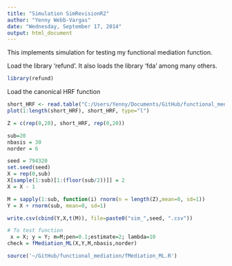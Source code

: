 ```yaml
---
title: "Simulation SimRevisionR2"
author: "Yenny Webb-Vargas"
date: "Wednesday, September 17, 2014"
output: html_document
---
```


This implements simulation for testing my functional mediation function. 

Load the library 'refund'. It also loads the library 'fda' among many others.
```r
library(refund)
```

Load the canonical HRF function
```r
short_HRF <- read.table("C:/Users/Yenny/Documents/GitHub/functional_mediation/YennyHRF")
plot(1:length(short_HRF), short_HRF, type="l")
```

```r
Z = c(rep(0,20), short_HRF, rep(0,20))

sub=20
nbasis = 30
norder = 6

seed = 794320
set.seed(seed)
X = rep(0,sub)
X[sample(1:sub)[1:(floor(sub/2))]] = 2
X = X - 1 

M = sapply(1:sub, function(i) rnorm(n = length(Z),mean=0, sd=1))
Y = X + rnorm(sub, mean=0, sd=1)

write.csv(cbind(Y,X,t(M)), file=paste0("sim_",seed, ".csv"))

# To test function
 x = X; y = Y; m=M;pen=0.1;estimate=2; lambda=10
check = fMediation_ML(X,Y,M,nbasis,norder)
```


```r
source('~/GitHub/functional_mediation/fMediation_ML.R')
```

